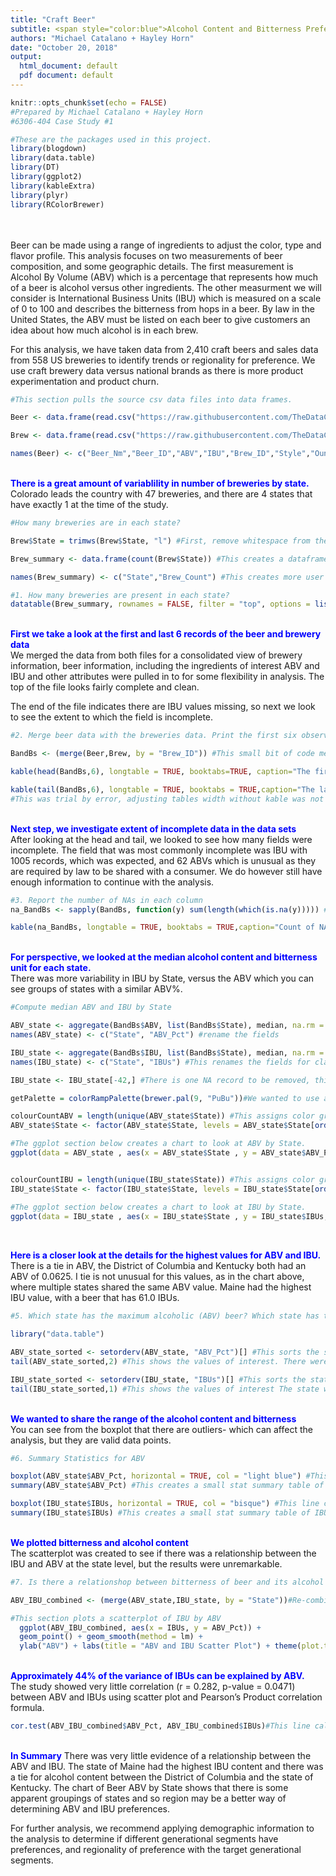 ---
title: "Craft Beer"
subtitle: <span style="color:blue">Alcohol Content and Bitterness Preference Analysis</span>
authors: "Michael Catalano + Hayley Horn"
date: "October 20, 2018"
output:
  html_document: default
  pdf document: default
---

```{r setup, echo=TRUE}
knitr::opts_chunk$set(echo = FALSE)
#Prepared by Michael Catalano + Hayley Horn
#6306-404 Case Study #1
```

```{r Libraries, echo = TRUE}
#These are the packages used in this project.
library(blogdown)
library(data.table)
library(DT)
library(ggplot2)
library(kableExtra)
library(plyr)
library(RColorBrewer)
```

<br><br>
Beer can be made using a range of ingredients to adjust the color, type and flavor profile. This analysis focuses on two measurements of beer composition, and some geographic details. The first measurement is Alcohol By Volume (ABV) which is a percentage that represents how much of a beer is alcohol versus other ingredients. The other measurment we will consider is International Business Units (IBU) which is measured on a scale of 0 to 100 and describes the bitterness from hops in a beer. By law in the United States, the ABV must be listed on each beer to give customers an idea about how much alcohol is in each brew. 

For this analysis, we have taken data from 2,410 craft beers and sales data from 558 US breweries to identify trends or regionality for preference. We use craft brewery data versus national brands as there is more product experimentation and product churn.
<br>
```{r Data_Load, echo=FALSE}
#This section pulls the source csv data files into data frames.

Beer <- data.frame(read.csv("https://raw.githubusercontent.com/TheDataCurator/SMU-MSDS/master/Case%20Study/Beers.csv", header = TRUE, sep = ",", dec = ".")) #This line loads the beer data into a beer data frame. 

Brew <- data.frame(read.csv("https://raw.githubusercontent.com/TheDataCurator/SMU-MSDS/master/Case%20Study/Breweries.csv", header = TRUE, sep = ",", dec = ".")) #This line loads the brewery data into a dataframe named brew.

names(Beer) <- c("Beer_Nm","Beer_ID","ABV","IBU","Brew_ID","Style","Ounces") #We renamed the fields for consistency and easier linking. Linking 2 data sets with the same field names is simpler.
```

<br><span style="color:blue"><b>There is a great amount of variablility in number of breweries by state.</b></span><br>
Colorado leads the country with 47 breweries, and there are 4 states that have exactly 1 at the time of the study. 
<br>
```{r Brewery_Count, echo=FALSE}
#How many breweries are in each state?

Brew$State = trimws(Brew$State, "l") #First, remove whitespace from the data.

Brew_summary <- data.frame(count(Brew$State)) #This creates a dataframe for the summary of breweries.

names(Brew_summary) <- c("State","Brew_Count") #This creates more user friendly labels in the data frame.

#1. How many breweries are present in each state?
datatable(Brew_summary, rownames = FALSE, filter = "top", options = list(pageLength = 5, scrollX = T),class = 'cell-border stripe',caption = 'Count of Craft Breweries by State.', width = 500 ) #This creates table for easy filtering and view of breweries by State. 
```

<br><span style="color:blue"><b>First we take a look at the first and last 6 records of the beer and brewery data</b></span><br>
We merged the data from both files for a consolidated view of brewery information, beer information, including the ingredients of interest ABV and IBU and other attributes were pulled in to for some flexibility in analysis. The top of the file looks fairly complete and clean.

The end of the file indicates there are IBU values missing, so next we look to see the extent to which the field is incomplete.
<br>
```{r merge, echo = TRUE}
#2. Merge beer data with the breweries data. Print the first six observations and last six observations to check the merged file.

BandBs <- (merge(Beer,Brew, by = "Brew_ID")) #This small bit of code merges the data sets.

kable(head(BandBs,6), longtable = TRUE, booktabs=TRUE, caption="The first 6 records in the Beer and Brewery file") %>% kable_styling(full_width = FALSE) #This line prints the first 6 lines of the Beer merged beer & brewery data.

kable(tail(BandBs,6), longtable = TRUE, booktabs = TRUE,caption="The last 6 records in the Beer and Brewery file") %>% kable_styling(full_width = FALSE)#This line prints the last 6 lines of the merged beer & brewery data.
#This was trial by error, adjusting tables width without kable was not optimal. 
```

<br><span style="color:blue"><b>Next step, we investigate extent of incomplete data in the data sets</b></span><br>
After looking at the head and tail, we looked to see how many fields were incomplete. The field that was most commonly incomplete was IBU with 1005 records, which was expected, and 62 ABVs which is unusual as they are required by law to be shared with a consumer. We do however still have enough information to continue with the analysis.
<br>
```{r incompletes, echo = TRUE}
#3. Report the number of NAs in each column
na_BandBs <- sapply(BandBs, function(y) sum(length(which(is.na(y))))) #This line counts the NAs in each field of the data set.

kable(na_BandBs, longtable = TRUE, booktabs = TRUE,caption="Count of NAs by field in the Beer and Brewery file",escape = TRUE) %>% kable_styling("striped", position = "center")#There are 2 fields with NAs, 1005 IBUs and 62 ABVs.
```

<br><span style="color:blue"><b>For perspective, we looked at the median alcohol content and bitterness unit for each state.</b></span><br>
There was more variability in IBU by State, versus the ABV which you can see groups of states with a similar ABV%.<br>

```{r ABV_IBU_y_State, echo = TRUE}
#Compute median ABV and IBU by State

ABV_state <- aggregate(BandBs$ABV, list(BandBs$State), median, na.rm = TRUE) #Here we aggregate the ABV data.
names(ABV_state) <- c("State", "ABV_Pct") #rename the fields

IBU_state <- aggregate(BandBs$IBU, list(BandBs$State), median, na.rm = TRUE) #Here we aggregate the IBU data.
names(IBU_state) <- c("State", "IBUs") #This renames the fields for clarity.

IBU_state <- IBU_state[-42,] #There is one NA record to be removed, this takes it out.

getPalette = colorRampPalette(brewer.pal(9, "PuBu"))#We wanted to use a color that matched the blue header cover, and this was pretty close.

colourCountABV = length(unique(ABV_state$State)) #This assigns color gradient based on length of column.
ABV_state$State <- factor(ABV_state$State, levels = ABV_state$State[order(-ABV_state$ABV_Pct)]) #This gets the columns set up for descending order, which seemed more logical than by state abbreviation.

#The ggplot section below creates a chart to look at ABV by State.
ggplot(data = ABV_state , aes(x = ABV_state$State , y = ABV_state$ABV_Pct, fill = ABV_state$State)) + geom_bar(stat = 'identity', show.legend = FALSE) + labs(title = "Beer ABV by State", x = 'State', y = 'ABV' , fill = 'State') + theme_bw(10) + theme(axis.text.x = element_text(angle = 90,hjust = 1)) + theme(legend.title.align = 0.5) + theme(plot.title = element_text(hjust = 0.5)) + scale_fill_manual(values = rev(getPalette(colourCountABV)))


colourCountIBU = length(unique(IBU_state$State)) #This assigns color gradient based on length of column.
IBU_state$State <- factor(IBU_state$State, levels = IBU_state$State[order(-IBU_state$IBUs)]) #This gets the columns set up for descending order, which seemed more logical than by state abbreviation.

#The ggplot section below creates a chart to look at IBU by State.
ggplot(data = IBU_state , aes(x = IBU_state$State , y = IBU_state$IBUs, fill = IBU_state$State)) + geom_bar(stat = "identity", show.legend = FALSE) + labs(title = "Beer IBUs by State", x = "State", y = "IBUs" , fill = 'State') + theme_bw(10) + theme(axis.text.x = element_text(angle = 90,hjust = 1)) + theme(legend.title.align = 0.5) + theme(plot.title = element_text(hjust = 0.5)) + scale_fill_manual(values = rev(getPalette(colourCountIBU)))
    
```

<br><span style="color:blue"><b>Here is a closer look at the details for the highest values for ABV and IBU.</b>
<br></span>
There is a tie in ABV, the District of Columbia and Kentucky both had an ABV of 0.0625. I tie is not unusual for this values, as in the chart above, where multiple states shared the same ABV value. Maine had the highest IBU value, with a beer that has 61.0 IBUs.
<br>
```{r Max ABV, echo=FALSE}
#5. Which state has the maximum alcoholic (ABV) beer? Which state has the most bitter (IBU) beer?

library("data.table")

ABV_state_sorted <- setorderv(ABV_state, "ABV_Pct")[] #This sorts the state data by ABV.
tail(ABV_state_sorted,2) #This shows the values of interest. There were two states with the highest ABV, DC and KY.

IBU_state_sorted <- setorderv(IBU_state, "IBUs")[] #This sorts the state data by IBU. 
tail(IBU_state_sorted,1) #This shows the values of interest The state with the highest IBU is ME.
```

<br><b><span style="color:blue">
We wanted to share the range of the alcohol content and bitterness </b><br></span>
You can see from the boxplot that there are outliers- which can affect the analysis, but they are valid data points.
<br>
```{r Summary Statistics, echo=FALSE}
#6. Summary Statistics for ABV

boxplot(ABV_state$ABV_Pct, horizontal = TRUE, col = "light blue") #This line creates a boxplot of ABV Value by state.
summary(ABV_state$ABV_Pct) #This creates a small stat summary table of ABV by state.

boxplot(IBU_state$IBUs, horizontal = TRUE, col = "bisque") #This line creates a boxplot of IBU Value by state.
summary(IBU_state$IBUs) #This creates a small stat summary table of IBU by state.
```

<br><b> <span style="color:blue">We plotted bitterness and alcohol content </b><br></span>
The scatterplot was created to see if there was a relationship between the IBU and ABV at the state level, but the results were unremarkable.
<br>
```{r Scatterplot, echo=FALSE}
#7. Is there a relationshop between bitterness of beer and its alcohol content. Use a scatterplot to visualize the data.

ABV_IBU_combined <- (merge(ABV_state,IBU_state, by = "State"))#Re-combine ABV and IBU tables

#This section plots a scatterplot of IBU by ABV
  ggplot(ABV_IBU_combined, aes(x = IBUs, y = ABV_Pct)) + 
  geom_point() + geom_smooth(method = lm) +
  ylab("ABV") + labs(title = "ABV and IBU Scatter Plot") + theme(plot.title = element_text(hjust = 0.5))
```

<br><b><span style="color:blue">Approximately 44% of the variance of IBUs can be explained by ABV.</b></span><br>
The study showed very little correlation (r = 0.282, p-value = 0.0471) between ABV and IBUs using scatter plot and Pearson's Product correlation formula. 
```{r correlation, echo=FALSE}

cor.test(ABV_IBU_combined$ABV_Pct, ABV_IBU_combined$IBUs)#This line calculates the  correlation between ABV and IBUs
```

<br><span style="color:blue"><b>In Summary</b></span>
There was very little evidence of a relationship between the ABV and IBU. The state of Maine had the highest IBU content and there was a tie for alcohol content between the District of Columbia and the state of Kentucky. The chart of Beer ABV by State shows that there is some apparent groupings of states and so region may be a better way of determining ABV and IBU preferences. 

For further analysis, we recommend applying demographic information to the analysis to determine if different generational segments have preferences, and regionality of preference with the target generational segments.  
<br>

